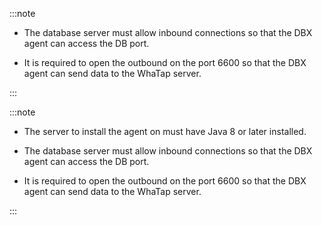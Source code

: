 <InDoc product="oracle-pro">

:::note

- The database server must allow inbound connections so that the DBX agent can access the DB port.

- It is required to open the outbound on the port 6600 so that the DBX agent can send data to the WhaTap server.

:::

</InDoc>

<Xclude product="oracle-pro">

:::note

- The server to install the agent on must have Java 8 or later installed.

- The database server must allow inbound connections so that the DBX agent can access the DB port.

- It is required to open the outbound on the port 6600 so that the DBX agent can send data to the WhaTap server.

:::

</Xclude>
